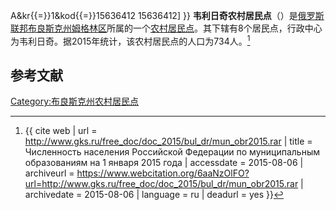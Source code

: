 {{Infobox Settlement
| official_name = 韦利日奇农村居民点
| native_name = Вельжичское сельское поселение
| settlement_type = [[农村居民点|农村居民点]]
| subdivision_type = [[国家|国家]]
| subdivision_type1 = [[州_(俄罗斯)|州]]
| subdivision_type2 = [[区_(苏联)|区]]
| subdivision_name = {{RUS}}
| subdivision_name1 = [[布良斯克州|布良斯克州]]
| subdivision_name2 = [[姆格林区|姆格林区]]
| seat_type = 行政中心
| seat = 韦利日奇
| population_as_of=2015
| population_footnotes = <ref name=stat />
| population_total = 734
| coordinates_display = inline,title
| latd =  | latm =  | lats =  | latNS = N
| longd =  | longm =  | longs =  | longEW = E
| timezone = [[莫斯科时间|MSK]]
| utc_offset = +3
| blank_name = [[俄罗斯市政土地区划代码|OKTMO编码]]
| blank_info = [http://classif.spb.ru/classificators/view/tma.php?st{{=}}A&kr{{=}}1&kod{{=}}15636412 15636412]
}}
'''韦利日奇农村居民点'''（{{lang-ru|Вельжичское сельское поселение}}）是[[俄罗斯联邦|俄罗斯联邦]][[布良斯克州|布良斯克州]][[姆格林区|姆格林区]]所属的一个[[农村居民点|农村居民点]]。其下辖有8个居民点，行政中心为韦利日奇。据2015年统计，该农村居民点的人口为734人。<ref name=stat>{{ cite web | url = http://www.gks.ru/free_doc/doc_2015/bul_dr/mun_obr2015.rar | title = Численность населения Российской Федерации по муниципальным образованиям на 1 января 2015 года | accessdate = 2015-08-06 | archiveurl = https://www.webcitation.org/6aaNzOlFO?url=http://www.gks.ru/free_doc/doc_2015/bul_dr/mun_obr2015.rar | archivedate = 2015-08-06 | language = ru | deadurl = yes }}</ref>

== 参考文献 ==
{{reflist}}

{{Russia-stub}}

[[Category:布良斯克州农村居民点|Category:布良斯克州农村居民点]]